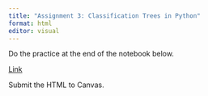 ```yaml
---
title: "Assignment 3: Classification Trees in Python"
format: html
editor: visual
---
```


Do the practice at the end of the notebook below. 

[Link](https://bryantstats.github.io/math460/python/fa23/tree_classification.html)

Submit the HTML to Canvas. 



